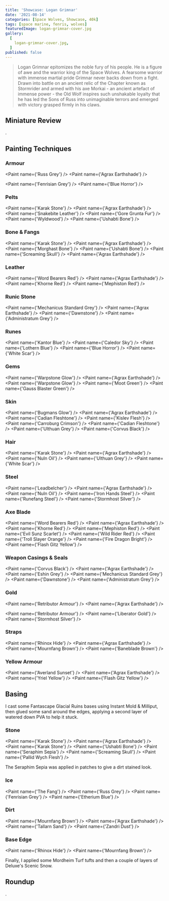 ```yaml
---
title: 'Showcase: Logan Grimnar'
date: '2021-08-14'
categories: [Space Wolves, Showcase, 40k]
tags: [space marine, fenris, wolves]
featuredImage: logan-grimnar-cover.jpg
gallery:
  [
    logan-grimnar-cover.jpg,
  ]
published: false
---
```


> Logan Grimnar epitomizes the noble fury of his people. He is a figure of awe and the warrior king of the Space Wolves.
> A fearsome warrior with immense martial pride Grimnar never backs down from a fight. Drawn into battle on an ancient
> relic of the Chapter known as Stormrider and armed with his axe Morkai - an ancient artefact of immense power - the
> Old Wolf inspires such unshakable loyalty that he has led the Sons of Russ into unimaginable terrors and emerged
> with victory grasped firmly in his claws.

## Miniature Review

.

## Painting Techniques

### Armour
<Paint name={'Russ Grey'} />
<Paint name={'Agrax Earthshade'} />

<Paint name={'Fenrisian Grey'} />
<Paint name={'Blue Horror'} />


### Pelts
<Paint name={'Karak Stone'} />
<Paint name={'Agrax Earthshade'} />
<Paint name={'Snakebite Leather'} />
<Paint name={'Gore Grunta Fur'} />
<Paint name={'Wyldwood'} />
<Paint name={'Ushabti Bone'} />

### Bone & Fangs
<Paint name={'Karak Stone'} />
<Paint name={'Agrax Earthshade'} />
<Paint name={'Morghast Bone'} />
<Paint name={'Ushabti Bone'} />
<Paint name={'Screaming Skull'} />
<Paint name={'Agrax Earthshade'} />

### Leather
<Paint name={'Word Bearers Red'} />
<Paint name={'Agrax Earthshade'} />
<Paint name={'Khorne Red'} />
<Paint name={'Mephiston Red'} />

### Runic Stone
<Paint name={'Mechanicus Standard Grey'} />
<Paint name={'Agrax Earthshade'} />
<Paint name={'Dawnstone'} />
<Paint name={'Administratum Grey'} />

### Runes
<Paint name={'Kantor Blue'} />
<Paint name={'Caledor Sky'} />
<Paint name={'Lothern Blue'} />
<Paint name={'Blue Horror'} />
<Paint name={'White Scar'} />

### Gems
<Paint name={'Warpstone Glow'} />
<Paint name={'Agrax Earthshade'} />
<Paint name={'Warpstone Glow'} />
<Paint name={'Moot Green'} />
<Paint name={'Gauss Blaster Green'} />

### Skin
<Paint name={'Bugmans Glow'} />
<Paint name={'Agrax Earthshade'} />
<Paint name={'Cadian Fleshtone'} />
<Paint name={'Kislev Flesh'} />
<Paint name={'Carroburg Crimson'} />
<Paint name={'Cadian Fleshtone'} />
<Paint name={'Ulthuan Grey'} />
<Paint name={'Corvus Black'} />

### Hair
<Paint name={'Karak Stone'} />
<Paint name={'Agrax Earthshade'} />
<Paint name={'Nuln Oil'} />
<Paint name={'Ulthuan Grey'} />
<Paint name={'White Scar'} />

### Steel
<Paint name={'Leadbelcher'} />
<Paint name={'Agrax Earthshade'} />
<Paint name={'Nuln Oil'} />
<Paint name={'Iron Hands Steel'} />
<Paint name={'Runefang Steel'} />
<Paint name={'Stormhost Silver'} />


### Axe Blade
<Paint name={'Word Bearers Red'} />
<Paint name={'Agrax Earthshade'} />
<Paint name={'Khorne Red'} />
<Paint name={'Mephiston Red'} />
<Paint name={'Evil Sunz Scarlet'} />
<Paint name={'Wild Rider Red'} />
<Paint name={'Troll Slayer Orange'} />
<Paint name={'Fire Dragon Bright'} />
<Paint name={'Flash Gitz Yellow'} />

### Weapon Casings & Seals
<Paint name={'Corvus Black'} />
<Paint name={'Agrax Earthshade'} />
<Paint name={'Eshin Grey'} />
<Paint name={'Mechanicus Standard Grey'} />
<Paint name={'Dawnstone'} />
<Paint name={'Administratum Grey'} />

### Gold
<Paint name={'Retributor Armour'} />
<Paint name={'Agrax Earthshade'} />

<Paint name={'Retributor Armour'} />
<Paint name={'Liberator Gold'} />
<Paint name={'Stormhost Silver'} />


### Straps
<Paint name={'Rhinox Hide'} />
<Paint name={'Agrax Earthshade'} />
<Paint name={'Mournfang Brown'} />
<Paint name={'Baneblade Brown'} />

### Yellow Armour
<Paint name={'Averland Sunset'} />
<Paint name={'Agrax Earthshade'} />
<Paint name={'Yriel Yellow'} />
<Paint name={'Flash Gitz Yellow'} />

## Basing

I cast some Fantascape Glacial Ruins bases using Instant Mold & Milliput, then glued some sand around the edges,
applying a second layer of watered down PVA to help it stuck.

### Stone
<Paint name={'Karak Stone'} />
<Paint name={'Agrax Earthshade'} />
<Paint name={'Karak Stone'} />
<Paint name={'Ushabti Bone'} />
<Paint name={'Seraphim Sepia'} />
<Paint name={'Screaming Skull'} />
<Paint name={'Pallid Wych Flesh'} />

The Seraphim Sepia was applied in patches to give a dirt stained look.

### Ice
<Paint name={'The Fang'} />
<Paint name={'Russ Grey'} />
<Paint name={'Fenrisian Grey'} />
<Paint name={'Etherium Blue'} />

### Dirt
<Paint name={'Mournfang Brown'} />
<Paint name={'Agrax Earthshade'} />
<Paint name={'Tallarn Sand'} />
<Paint name={'Zandri Dust'} />

### Base Edge
<Paint name={'Rhinox Hide'} />
<Paint name={'Mournfang Brown'} />

Finally, I applied some Mordheim Turf tufts and then a couple of layers of Deluxe's Scenic Snow.

## Roundup

.